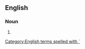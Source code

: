 ==English==

===Noun===
{{en-noun}}

# {{alternative spelling of|[[Hawaiian]]}}

[[Category:English terms spelled with `]]